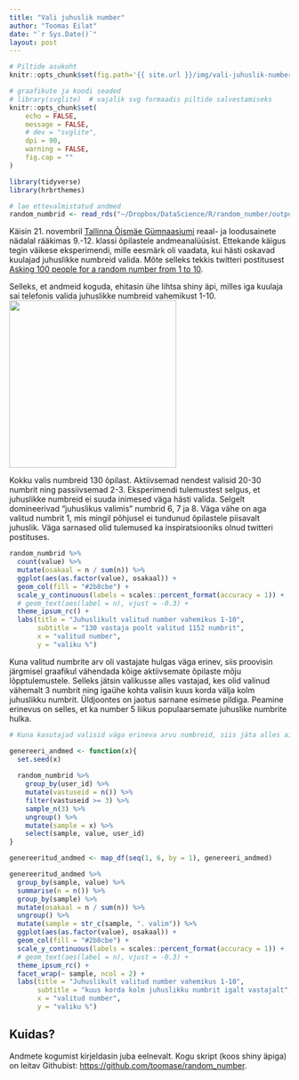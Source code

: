 ```yaml
---
title: "Vali juhuslik number"
author: "Toomas Eilat"
date: "`r Sys.Date()`"
layout: post
---
```


```r
# Piltide asukoht
knitr::opts_chunk$set(fig.path='{{ site.url }}/img/vali-juhuslik-number')
```

```r
# graafikute ja koodi seaded
# library(svglite)  # vajalik svg formaadis piltide salvestamiseks
knitr::opts_chunk$set(
    echo = FALSE, 
    message = FALSE,
    # dev = "svglite",
    dpi = 90,
    warning = FALSE,
    fig.cap = ""
)
```


```r
library(tidyverse)
library(hrbrthemes)

# lae ettevalmistatud andmed
random_numbrid <- read_rds("~/Dropbox/DataScience/R/random_number/output/random_numbrid.rds")
```

Käisin 21. novembril [Tallinna Õismäe Gümnaasiumi](http://oismae.tln.edu.ee/) reaal- ja loodusainete nädalal rääkimas 9.-12. klassi õpilastele andmeanalüüsist. Ettekande käigus tegin väikese eksperimendi, mille eesmärk oli vaadata, kui hästi oskavad kuulajad juhuslikke numbreid valida. Mõte selleks tekkis twitteri postitusest [Asking 100 people for a random number from 1 to 10](https://twitter.com/MathiasLeroy_/status/986253218433896449).

Selleks, et andmeid koguda, ehitasin ühe lihtsa shiny äpi, milles iga kuulaja sai telefonis valida juhuslikke numbreid vahemikust 1-10.
![](http://toomase.github.io/img/vali-juhuslik-number_shiny.png){width=300px}

Kokku valis numbreid 130 õpilast. Aktiivsemad nendest valisid 20-30 numbrit ning passiivsemad 2-3. Eksperimendi tulemustest selgus, et juhuslikke numbreid ei suuda inimesed väga hästi valida. Selgelt domineerivad "juhuslikus valimis" numbrid 6, 7 ja 8. Väga vähe on aga valitud numbrit 1, mis mingil põhjusel ei tundunud õpilastele piisavalt juhuslik. Väga sarnased olid tulemused ka inspiratsiooniks olnud twitteri postituses.

```r
random_numbrid %>%
  count(value) %>% 
  mutate(osakaal = n / sum(n)) %>% 
  ggplot(aes(as.factor(value), osakaal)) +
  geom_col(fill = "#2b8cbe") +
  scale_y_continuous(labels = scales::percent_format(accuracy = 1)) +
  # geom_text(aes(label = n), vjust = -0.3) +
  theme_ipsum_rc() +
  labs(title = "Juhuslikult valitud number vahemikus 1-10",
       subtitle = "130 vastaja poolt valitud 1152 numbrit",
       x = "valitud number",
       y = "valiku %")
```

Kuna valitud numbrite arv oli vastajate hulgas väga erinev, siis proovisin järgmisel graafikul vähendada kõige aktiivsemate õpilaste mõju lõpptulemustele. Selleks jätsin valikusse alles vastajad, kes olid valinud vähemalt 3 numbrit ning igaühe kohta valisin kuus korda välja kolm juhuslikku numbrit. Üldjoontes on jaotus sarnane esimese pildiga. Peamine erinevus on selles, et ka number 5 liikus populaarsemate juhuslike numbrite hulka.

```r
# Kuna kasutajad valisid väga erineva arvu numbreid, siis jäta alles ainult need, kes tegeid vähemalt 3 valikut. Igalt vastajalt jäta alles juhuslikud 3 vastust. Juhuslik valim võta välja 6 korda ja kirjuta andmed tabelisse, et need hiljem visualiseerida.

genereeri_andmed <- function(x){
  set.seed(x)
  
  random_numbrid %>% 
    group_by(user_id) %>% 
    mutate(vastuseid = n()) %>% 
    filter(vastuseid >= 3) %>% 
    sample_n(3) %>% 
    ungroup() %>% 
    mutate(sample = x) %>% 
    select(sample, value, user_id)
}

genereeritud_andmed <- map_df(seq(1, 6, by = 1), genereeri_andmed)
```

```r
genereeritud_andmed %>% 
  group_by(sample, value) %>% 
  summarise(n = n()) %>% 
  group_by(sample) %>% 
  mutate(osakaal = n / sum(n)) %>% 
  ungroup() %>% 
  mutate(sample = str_c(sample, ". valim")) %>% 
  ggplot(aes(as.factor(value), osakaal)) +
  geom_col(fill = "#2b8cbe") +
  scale_y_continuous(labels = scales::percent_format(accuracy = 1)) +
  # geom_text(aes(label = n), vjust = -0.3) +
  theme_ipsum_rc() +
  facet_wrap(~ sample, ncol = 2) +
  labs(title = "Juhuslikult valitud number vahemikus 1-10",
       subtitle = "kuus korda kolm juhuslikku numbrit igalt vastajalt",
       x = "valitud number",
       y = "valiku %")
```

## Kuidas?
Andmete kogumist kirjeldasin juba eelnevalt. Kogu skript (koos shiny äpiga) on leitav Githubist: [https://github.com/toomase/random_number](https://github.com/toomase/random_number).